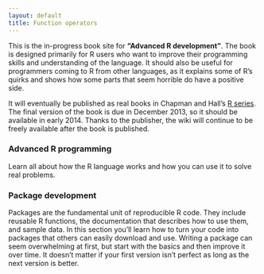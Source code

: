 ```yaml
---
layout: default
title: Function operators
---
```


This is the in-progress book site for __"Advanced R development"__. The book is designed primarily for R users who want to improve their programming skills and understanding of the language.  It should also be useful for programmers coming to R from other languages, as it explains some of R's quirks and shows how some parts that seem horrible do have a positive side.

It will eventually be published as real books in Chapman and Hall's [R series](http://www.crcpress.com/browse/series/crctherser).  The final version of the book is due in December 2013, so it should be available in early 2014. Thanks to the publisher, the wiki will continue to be freely available after the book is published.

### Advanced R programming

Learn all about how the R language works and how you can use it to solve real problems. 

### Package development

Packages are the fundamental unit of reproducible R code. They include reusable R functions, the documentation that describes how to use them, and sample data. In this section you'll learn how to turn your code into packages that others can easily download and use. Writing a package can seem overwhelming at first, but start with the basics and then improve it over time. It doesn't matter if your first version isn't perfect as long as the next version is better.
 